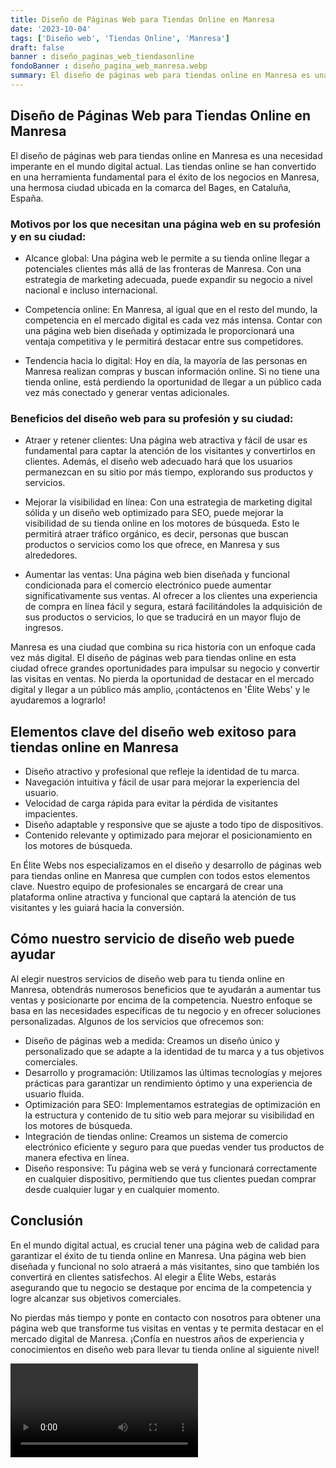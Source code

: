 ```yaml
---
title: Diseño de Páginas Web para Tiendas Online en Manresa
date: '2023-10-04'
tags: ['Diseño web', 'Tiendas Online', 'Manresa']
draft: false
banner : diseño_paginas_web_tiendasonline
fondoBanner : diseño_pagina_web_manresa.webp
summary: El diseño de páginas web para tiendas online en Manresa es una necesidad imperante en el mundo digital actual. Las tiendas online se han convertido en una herramienta fundamental para el éxito de los negocios en Manresa, una hermosa ciudad ubicada en la comarca del Bages, en Cataluña, España. 
---
```


## Diseño de Páginas Web para Tiendas Online en Manresa

El diseño de páginas web para tiendas online en Manresa es una necesidad imperante en el mundo digital actual. Las tiendas online se han convertido en una herramienta fundamental para el éxito de los negocios en Manresa, una hermosa ciudad ubicada en la comarca del Bages, en Cataluña, España. 

### Motivos por los que necesitan una página web en su profesión y en su ciudad:

- Alcance global: Una página web le permite a su tienda online llegar a potenciales clientes más allá de las fronteras de Manresa. Con una estrategia de marketing adecuada, puede expandir su negocio a nivel nacional e incluso internacional.

- Competencia online: En Manresa, al igual que en el resto del mundo, la competencia en el mercado digital es cada vez más intensa. Contar con una página web bien diseñada y optimizada le proporcionará una ventaja competitiva y le permitirá destacar entre sus competidores.

- Tendencia hacia lo digital: Hoy en día, la mayoría de las personas en Manresa realizan compras y buscan información online. Si no tiene una tienda online, está perdiendo la oportunidad de llegar a un público cada vez más conectado y generar ventas adicionales.

### Beneficios del diseño web para su profesión y su ciudad:

- Atraer y retener clientes: Una página web atractiva y fácil de usar es fundamental para captar la atención de los visitantes y convertirlos en clientes. Además, el diseño web adecuado hará que los usuarios permanezcan en su sitio por más tiempo, explorando sus productos y servicios.

- Mejorar la visibilidad en línea: Con una estrategia de marketing digital sólida y un diseño web optimizado para SEO, puede mejorar la visibilidad de su tienda online en los motores de búsqueda. Esto le permitirá atraer tráfico orgánico, es decir, personas que buscan productos o servicios como los que ofrece, en Manresa y sus alrededores.

- Aumentar las ventas: Una página web bien diseñada y funcional condicionada para el comercio electrónico puede aumentar significativamente sus ventas. Al ofrecer a los clientes una experiencia de compra en línea fácil y segura, estará facilitándoles la adquisición de sus productos o servicios, lo que se traducirá en un mayor flujo de ingresos.

Manresa es una ciudad que combina su rica historia con un enfoque cada vez más digital. El diseño de páginas web para tiendas online en esta ciudad ofrece grandes oportunidades para impulsar su negocio y convertir las visitas en ventas. No pierda la oportunidad de destacar en el mercado digital y llegar a un público más amplio, ¡contáctenos en 'Élite Webs' y le ayudaremos a lograrlo!

<GifSeo />

<Cta />

## Elementos clave del diseño web exitoso para tiendas online en Manresa

- Diseño atractivo y profesional que refleje la identidad de tu marca.
- Navegación intuitiva y fácil de usar para mejorar la experiencia del usuario.
- Velocidad de carga rápida para evitar la pérdida de visitantes impacientes.
- Diseño adaptable y responsive que se ajuste a todo tipo de dispositivos.
- Contenido relevante y optimizado para mejorar el posicionamiento en los motores de búsqueda.
  
En Élite Webs nos especializamos en el diseño y desarrollo de páginas web para tiendas online en Manresa que cumplen con todos estos elementos clave. Nuestro equipo de profesionales se encargará de crear una plataforma online atractiva y funcional que captará la atención de tus visitantes y les guiará hacia la conversión.

## Cómo nuestro servicio de diseño web puede ayudar

Al elegir nuestros servicios de diseño web para tu tienda online en Manresa, obtendrás numerosos beneficios que te ayudarán a aumentar tus ventas y posicionarte por encima de la competencia. Nuestro enfoque se basa en las necesidades específicas de tu negocio y en ofrecer soluciones personalizadas. Algunos de los servicios que ofrecemos son:

- Diseño de páginas web a medida: Creamos un diseño único y personalizado que se adapte a la identidad de tu marca y a tus objetivos comerciales.
- Desarrollo y programación: Utilizamos las últimas tecnologías y mejores prácticas para garantizar un rendimiento óptimo y una experiencia de usuario fluida.
- Optimización para SEO: Implementamos estrategias de optimización en la estructura y contenido de tu sitio web para mejorar su visibilidad en los motores de búsqueda.
- Integración de tiendas online: Creamos un sistema de comercio electrónico eficiente y seguro para que puedas vender tus productos de manera efectiva en línea.
- Diseño responsive: Tu página web se verá y funcionará correctamente en cualquier dispositivo, permitiendo que tus clientes puedan comprar desde cualquier lugar y en cualquier momento.

## Conclusión

En el mundo digital actual, es crucial tener una página web de calidad para garantizar el éxito de tu tienda online en Manresa. Una página web bien diseñada y funcional no solo atraerá a más visitantes, sino que también los convertirá en clientes satisfechos. Al elegir a Élite Webs, estarás asegurando que tu negocio se destaque por encima de la competencia y logre alcanzar sus objetivos comerciales.

No pierdas más tiempo y ponte en contacto con nosotros para obtener una página web que transforme tus visitas en ventas y te permita destacar en el mercado digital de Manresa. ¡Confía en nuestros años de experiencia y conocimientos en diseño web para llevar tu tienda online al siguiente nivel!

<Video />

<CtaBot job='Tiendas Online' city='Manresa'/>

<Gmaps query='Manresa+españa+maps' />